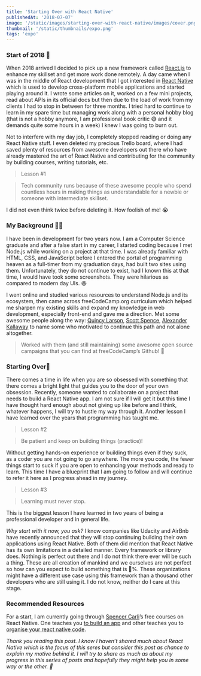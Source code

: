 ```yaml
---
title: 'Starting Over with React Native'
publishedAt: '2018-07-07'
image: '/static/images/starting-over-with-react-native/images/cover.png'
thumbnail: '/static/thumbnails/expo.png'
tags: 'expo'
---
```


### Start of 2018 🚀

When 2018 arrived I decided to pick up a new framework called [React.js](https://reactjs.org/) to enhance my skillset and get more work done remotely. A day came when I was in the middle of React development that I got interested in [React Native](https://facebook.github.io/react-native/) which is used to develop cross-platform mobile applications and started playing around it. I wrote some articles on it, worked on a few mini projects, read about APIs in its official docs but then due to the load of work from my clients I had to stop in between for three months. I tried hard to continue to learn in my spare time but managing work along with a personal hobby blog (that is not a hobby anymore, I am professional book critic 😅 and it demands quite some hours in a week) I knew I was going to burn out.

Not to interfere with my day job, I completely stopped reading or doing any React Native stuff. I even deleted my precious Trello board, where I had saved plenty of resources from awesome developers out there who have already mastered the art of React Native and contributing for the community by building courses, writing tutorials, etc.

> Lesson #1

> Tech community runs because of these awesome people who spend countless hours in making things as understandable for a newbie or someone with intermediate skillset.

I did not even think twice before deleting it. How foolish of me! 😭

### My Background 👨‍💻

I have been in development for two years now. I am a Computer Science graduate and after a false start in my career, I started coding because I met Node.js while working on a project at that time. I was already familiar with HTML, CSS, and JavaScript before I entered the portal of programming heaven as a full-timer from my graduation days, had built two sites using them. Unfortunately, they do not continue to exist, had I known this at that time, I would have took some screenshots. They were hilarious as compared to modern day UIs. 😆

I went online and studied various resources to understand Node.js and its ecosystem, then came across freeCodeCamp.org curriculum which helped me sharpen my existing skills and expand my knowledge in web development, especially front-end and gave me a direction. Met some awesome people along the way: [Quincy Larson](https://medium.com/u/17756313f41a), [Scott Spence](https://medium.com/u/cf8522762673), [Alexander Kallaway](https://medium.com/u/c852ec9b2c3d) to name some who motivated to continue this path and not alone altogether.

> Worked with them (and still maintaining) some awesome open source campaigns that you can find at freeCodeCamp’s Github! 🚀

### Starting Over📱

There comes a time in life when you are so obsessed with something that there comes a bright light that guides you to the door of your own obsession. Recently, someone wanted to collaborate on a project that needs to build a React Native app. I am not sure if I will get it but this time I have thought hard enough about not giving up like before and I think, whatever happens, I will try to hustle my way through it. Another lesson I have learned over the years that programming has taught me.

> Lesson #2

> Be patient and keep on building things (practice)!

Without getting hands-on experience or building things even if they suck, as a coder you are not going to go anywhere. The more you code, the fewer things start to suck if you are open to enhancing your methods and ready to learn. This time I have a blueprint that I am going to follow and will continue to refer it here as I progress ahead in my journey.

> Lesson #3

> Learning must never stop.

This is the biggest lesson I have learned in two years of being a professional developer and in general life.

_Why start with it now, you ask?_ I know companies like Udacity and AirBnb have recently announced that they will stop continuing building their own applications using React Native. Both of them did mention that React Native has its own limitations in a detailed manner. Every framework or library does. Nothing is perfect out there and I do not think there ever will be such a thing. These are all creation of mankind and we ourselves are not perfect so how can you expect to build something that is 💯%. These organizations might have a different use case using this framework than a thousand other developers who are still using it. I do not know, neither do I care at this stage.

### Recommended Resources

For a start, I am currently going through [Spencer Carli](https://medium.com/u/1ec17560bf99)’s free courses on React Native. One teaches you [to build an app](https://learn.handlebarlabs.com/p/react-native-basics-build-a-currency-converter) and other teaches you to [organise your react native code](https://learn.handlebarlabs.com/p/how-to-set-up-a-new-react-native-project).

_Thank you reading this post. I know I haven’t shared much about React Native which is the focus of this seres but consider this post as chance to explain my motive behind it. I will try to share as much as about my progress in this series of posts and hopefully they might help you in some way or the other. 🙏_
